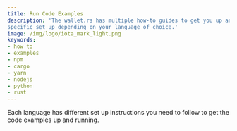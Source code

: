 ```yaml
---
title: Run Code Examples
description: 'The wallet.rs has multiple how-to guides to get you up and running in no time. However, these require a
specific set up depending on your language of choice.'
image: /img/logo/iota_mark_light.png
keywords:
- how to
- examples
- npm
- cargo
- yarn
- nodejs
- python
- rust
---
```



Each language has different set up instructions you need to follow to get the code examples up and running.

<Tabs groupId="language">
    <TabItem value="rust" label="Rust">
        <RustGetCode />
    </TabItem>
    <TabItem value="nodejs" label="Nodejs">
        <NodejsGetCode />
    </TabItem>
    <TabItem value="python" label="Python">
        <PythonGetCode />
    </TabItem>
    <TabItem value="java" label="Java">
        <JavaCode />
    </TabItem>
</Tabs>

